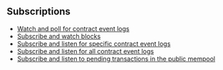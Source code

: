 ## Subscriptions

- [Watch and poll for contract event logs](/examples/subscriptions/poll_logs)
- [Subscribe and watch blocks](/examples/subscriptions/subscribe_blocks)
- [Subscribe and listen for specific contract event logs](/examples/subscriptions/subscribe_logs)
- [Subscribe and listen for all contract event logs](/examples/subscriptions/subscribe_all_logs)
- [Subscribe and listen to pending transactions in the public mempool](/examples/subscriptions/subscribe_pending_transactions)
